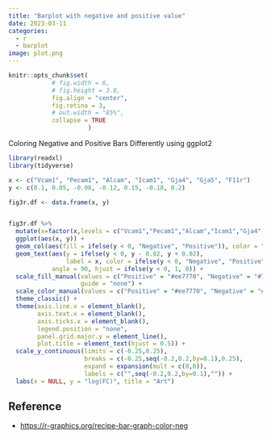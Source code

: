 ```yaml
---
title: "Barplot with negative and positive value"
date: 2023-03-11
categories:
  - r
  - barplot
image: plot.png
---
```


```r
knitr::opts_chunk$set(
            # fig.width = 6, 
            # fig.height = 3.8,
            fig.align = "center", 
            fig.retina = 3,
            # out.width = "85%", 
            collapse = TRUE
                      )
```
Coloring Negative and Positive Bars Differently using ggplot2


```r
library(readxl)
library(tidyverse)

x <- c("Vcam1", "Pecam1", "Alcam", "Icam1", "Gja4", "Gja5", "F11r")
y <- c(0.1, 0.05, -0.08, -0.12, 0.15, -0.18, 0.2)

fig3r.df <- data.frame(x, y)


fig3r.df %>% 
  mutate(x=factor(x,levels = c("Vcam1","Pecam1","Alcam","Icam1","Gja4","Gja5","F11r"))) %>% 
  ggplot(aes(x, y)) +
  geom_col(aes(fill = ifelse(y < 0, "Negative", "Positive")), color = "black") +
  geom_text(aes(y = ifelse(y < 0, y - 0.02, y + 0.02),
                label = x, color = ifelse(y < 0, "Negative", "Positive")),
            angle = 90, hjust = ifelse(y < 0, 1, 0)) +
  scale_fill_manual(values = c("Positive" = "#ee7770", "Negative" = "#77b5fe"), 
                    guide = "none") +
  scale_color_manual(values = c("Positive" = "#ee7770", "Negative" = "#77b5fe")) +
  theme_classic() +
  theme(axis.line.x = element_blank(),
        axis.text.x = element_blank(),
        axis.ticks.x = element_blank(),
        legend.position = "none",
        panel.grid.major.y = element_line(),
        plot.title = element_text(hjust = 0.5)) +
  scale_y_continuous(limits = c(-0.25,0.25),
                     breaks = c(-0.25,seq(-0.2,0.2,by=0.1),0.25),
                     expand = expansion(mult = c(0,0)),
                     labels = c("",seq(-0.2,0.2,by=0.1),"")) +
  labs(x = NULL, y = "log(FC)", title = "Art")


```

## Reference

- <https://r-graphics.org/recipe-bar-graph-color-neg>
